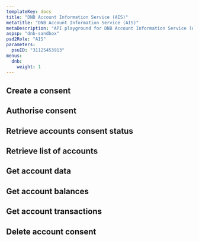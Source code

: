 ```yaml
---
templateKey: docs
title: "DNB Account Information Service (AIS)"
metaTitle: "DNB Account Information Service (AIS)"
metaDescription: "API playground for DNB Account Information Service (AIS)"
aspsp: "dnb-sandbox"
psd2Role: "AIS"
parameters:
  psuID: "31125453913"
menus:
  dnb: 
    weight: 1
---
```








  <step>

  ## Create a consent

  <StepCreateAccountConsent requestOverride={dnbAISPRequestOverride} />
  </step>
  <step>

  ## Authorise consent

  <AuthoriseStep/>
  </step>
  <step>

  ## Retrieve accounts consent status

  <AccountConsentStatus/>
  </step>
  <step>

  ## Retrieve list of accounts

  <StepAccounts/>
  </step>
  <step>

  ## Get account data

  <StepAccount/>
  </step>
  <step>

  ## Get account balances

  <StepBalances/>
  </step>
  <step>

  ## Get account transactions

  <StepTransactions/>
  </step>
  <step>

  ## Delete account consent

  <DeleteAccountConsent/>
  </step>

